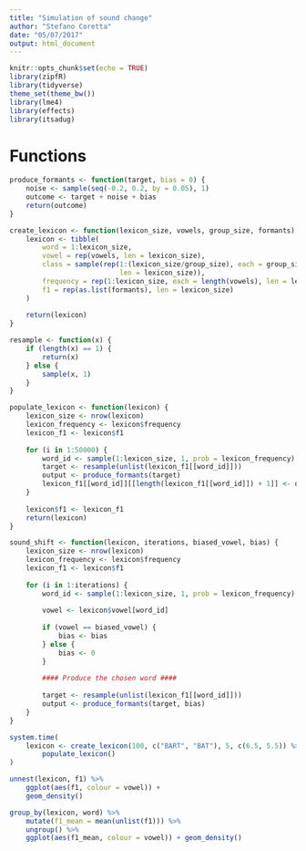 ```yaml
---
title: "Simulation of sound change"
author: "Stefano Coretta"
date: "05/07/2017"
output: html_document
---
```


```r
knitr::opts_chunk$set(echo = TRUE)
library(zipfR)
library(tidyverse)
theme_set(theme_bw())
library(lme4)
library(effects)
library(itsadug)
```

# Functions

```r
produce_formants <- function(target, bias = 0) {
    noise <- sample(seq(-0.2, 0.2, by = 0.05), 1)
    outcome <- target + noise + bias
    return(outcome)
}
```

```r
create_lexicon <- function(lexicon_size, vowels, group_size, formants) {
    lexicon <- tibble(
        word = 1:lexicon_size,
        vowel = rep(vowels, len = lexicon_size),
        class = sample(rep(1:(lexicon_size/group_size), each = group_size,
                           len = lexicon_size)),
        frequency = rep(1:lexicon_size, each = length(vowels), len = lexicon_size),
        f1 = rep(as.list(formants), len = lexicon_size)
    )
    
    return(lexicon)
}
```

```r
resample <- function(x) {
    if (length(x) == 1) {
        return(x)
    } else {
        sample(x, 1)
    }
}
```

```r
populate_lexicon <- function(lexicon) {
    lexicon_size <- nrow(lexicon)
    lexicon_frequency <- lexicon$frequency
    lexicon_f1 <- lexicon$f1
    
    for (i in 1:50000) {
        word_id <- sample(1:lexicon_size, 1, prob = lexicon_frequency)
        target <- resample(unlist(lexicon_f1[[word_id]]))
        output <- produce_formants(target)
        lexicon_f1[[word_id]][[length(lexicon_f1[[word_id]]) + 1]] <- output
    }
    
    lexicon$f1 <- lexicon_f1
    return(lexicon)
}
```

```r
sound_shift <- function(lexicon, iterations, biased_vowel, bias) {
    lexicon_size <- nrow(lexicon)
    lexicon_frequency <- lexicon$frequency
    lexicon_f1 <- lexicon$f1
    
    for (i in 1:iterations) {
        word_id <- sample(1:lexicon_size, 1, prob = lexicon_frequency)
        
        vowel <- lexicon$vowel[word_id]
        
        if (vowel == biased_vowel) {
            bias <- bias
        } else {
            bias <- 0
        }
        
        #### Produce the chosen word ####
        
        target <- resample(unlist(lexicon_f1[[word_id]]))
        output <- produce_formants(target, bias)
    }
}
```

```r
system.time(
    lexicon <- create_lexicon(100, c("BART", "BAT"), 5, c(6.5, 5.5)) %>%
        populate_lexicon()
)

unnest(lexicon, f1) %>%
    ggplot(aes(f1, colour = vowel)) +
    geom_density()

group_by(lexicon, word) %>%
    mutate(f1_mean = mean(unlist(f1))) %>%
    ungroup() %>%
    ggplot(aes(f1_mean, colour = vowel)) + geom_density()
```



